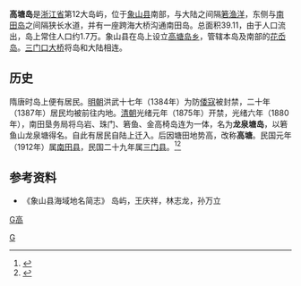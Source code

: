 '''高塘岛'''是[[浙江省|浙江省]]第12大岛屿，位于[[象山县|象山县]]南部，与大陆之间隔[[箬渔洋|箬渔洋]]，东侧与[[南田岛|南田岛]]之间隔狭长水道，并有一座跨海大桥沟通南田岛。总面积39.11，由于人口流出，岛上常住人口约1.7万。象山县在岛上设立[[高塘岛乡|高塘岛乡]]，管辖本岛及南部的[[花岙岛|花岙岛]]。[[三门口大桥|三门口大桥]]将岛和大陆相连。

==历史==
隋唐时岛上便有居民。[[明朝|明朝]]洪武十七年（1384年）为防[[倭寇|倭寇]]被封禁，二十年（1387年）居民均被前往内地。[[清朝|清朝]]光绪元年（1875年）开禁，光绪六年（1880年），南田垦务局将乌岩、珠门、箬鱼、金高椅岛连为一体，名为'''龙泉塘岛'''，以箬鱼山龙泉塘得名。自此有居民自陆上迁入。后因塘田地势高，改称'''高塘'''。民国元年（1912年）属[[南田县|南田县]]，民国二十九年属[[三门县|三门县]]。<ref name="xsdm">{{cite book|editor=叶忠正|title=象山县地名志 |year=1995 |publisher=浙江人民出版社 |isbn=7-213-01111-1|pages=290-300}}</ref><ref name="xsjs">{{cite book|editor=俞伟栋|title=象山县建设志 |year=2004 |publisher=方志出版社 |isbn=7-80192-211-5|pages=366-372}}</ref>

== 参考资料 ==
*《象山县海域地名简志》 岛屿，王庆祥，林志龙，孙万立

[[category:石浦-南田诸岛|G高]]
[[Category:宁波岛屿|G]]